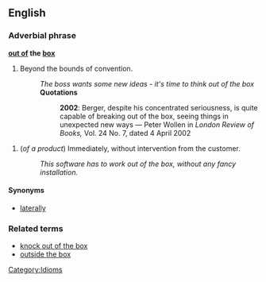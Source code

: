 ==English==
===Adverbial phrase===
'''[[out of]] the [[box]]'''

# Beyond the bounds of convention.
#:''The boss wants some new ideas - it's time to think out of the box''
#:'''Quotations'''<!--Do these illustrate the meaning given above?-->
#::'''2002''': Berger, despite his concentrated seriousness, is quite capable of breaking out of the box, seeing things in unexpected new ways &mdash; Peter Wollen  in ''London Review of Books,'' Vol. 24 No. 7, dated 4 April 2002

# (''of a product'') Immediately, without intervention from the customer.
#: ''This software has to work out of the box, without any fancy installation.''

====Synonyms====
*[[laterally]]

===Related terms===
*[[knock out of the box]]
*[[outside the box]] <!-- doesn't have second sense above -->

[[Category:Idioms]]